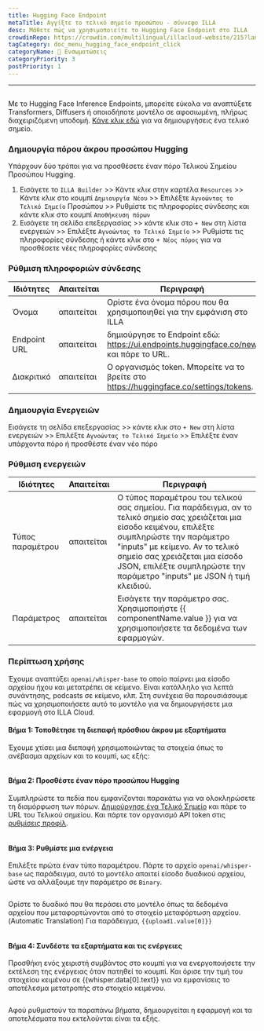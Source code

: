 ```yaml
---
title: Hugging Face Endpoint
metaTitle: Αγγίξτε το τελικό σημείο προσώπου - σύννεφο ILLA
desc: Μάθετε πώς να χρησιμοποιείτε το Hugging Face Endpoint στο ILLA
crowdinRepo: https://crowdin.com/multilingual/illacloud-website/215?languages=el&filter=basic&value=0
tagCategory: doc_menu_hugging_face_endpoint_click
categoryName: 🔨 Ενσωματώσεις
categoryPriority: 3
postPriority: 1
---
```


* * *

## <h2 hidden>Hugging Face Endpoint</h2>

Με το Hugging Face Inference Endpoints, μπορείτε εύκολα να αναπτύξετε Transformers, Diffusers ή οποιοδήποτε μοντέλο σε αφοσιωμένη, πλήρως διαχειριζόμενη υποδομή. [Κάνε κλικ εδώ](https://ui.endpoints.huggingface.co/new) για να δημιουργήσεις ένα τελικό σημείο. 

### Δημιουργία πόρου άκρου προσώπου Hugging

Υπάρχουν δύο τρόποι για να προσθέσετε έναν πόρο Τελικού Σημείου Προσώπου Hugging. 

1.  Εισάγετε το `ILLA Builder` >> Κάντε κλικ στην καρτέλα `Resources` >> Κάντε κλικ στο κουμπί `Δημιουργία Νέου` >> Επιλέξτε `Αγνοώντας το Τελικό Σημείο` Προσώπου >> Ρυθμίστε τις πληροφορίες σύνδεσης και κάντε κλικ στο κουμπί `Αποθήκευση πόρων`
2.  Εισάγετε τη σελίδα επεξεργασίας >> κάντε κλικ στο `+ New` στη λίστα ενεργειών >> Επιλέξτε `Αγνοώντας το Τελικό Σημείο` >> Ρυθμίστε τις πληροφορίες σύνδεσης ή κάντε κλικ στο `+ Νέος πόρος` για να προσθέσετε νέες πληροφορίες σύνδεσης

### Ρύθμιση πληροφοριών σύνδεσης

| Ιδιότητες    | Απαιτείται | Περιγραφή                                                                              |
| ------------ | ---------- | -------------------------------------------------------------------------------------- |
| Όνομα        | απαιτείται | Ορίστε ένα όνομα πόρου που θα χρησιμοποιηθεί για την εμφάνιση στο ILLA                 |
| Endpoint URL | απαιτείται | δημιούργησε το Endpoint εδώ: https://ui.endpoints.huggingface.co/new και πάρε το URL.  |
| Διακριτικό   | απαιτείται | Ο οργανισμός token. Μπορείτε να το βρείτε στο https://huggingface.co/settings/tokens.  |

### Δημιουργία Ενεργειών

Εισάγετε τη σελίδα επεξεργασίας >> κάντε κλικ στο `+ New` στη λίστα ενεργειών >> Επιλέξτε `Αγνοώντας το Τελικό Σημείο` >> Επιλέξτε έναν υπάρχοντα πόρο ή προσθέστε έναν νέο πόρο

### Ρύθμιση ενεργειών

| Ιδιότητες        | Απαιτείται | Περιγραφή                                                                                                                                                                                                                                                                                            |
| ---------------- | ---------- | ---------------------------------------------------------------------------------------------------------------------------------------------------------------------------------------------------------------------------------------------------------------------------------------------------- |
| Τύπος παραμέτρου | απαιτείται | Ο τύπος παραμέτρου του τελικού σας σημείου. Για παράδειγμα, αν το τελικό σημείο σας χρειάζεται μια είσοδο κειμένου, επιλέξτε συμπληρώστε την παράμετρο "inputs" με κείμενο. Αν το τελικό σημείο σας χρειάζεται μια είσοδο JSON, επιλέξτε συμπληρώστε την παράμετρο "inputs" με JSON ή τιμή κλειδιού. |
| Παράμετρος       | απαιτείται | Εισάγετε την παράμετρο σας. Χρησιμοποιήστε {{ componentName.value }} για να χρησιμοποιήσετε τα δεδομένα των εφαρμογών.                                                                                                                                                                               |

### Περίπτωση χρήσης

Έχουμε αναπτύξει `openai/whisper-base` το οποίο παίρνει μια είσοδο αρχείου ήχου και μετατρέπει σε κείμενο. Είναι κατάλληλο για λεπτά συνάντησης, podcasts σε κείμενο, κλπ. Στη συνέχεια θα παρουσιάσουμε πώς να χρησιμοποιήσετε αυτό το μοντέλο για να δημιουργήσετε μια εφαρμογή στο ILLA Cloud.

#### Βήμα 1: Τοποθέτησε τη διεπαφή πρόσθιου άκρου με εξαρτήματα

Έχουμε χτίσει μια διεπαφή χρησιμοποιώντας τα στοιχεία όπως το ανέβασμα αρχείων και το κουμπί, ως εξής:

<img src='https://cdn.illacloud.com/official-website/img/docs/connect/hf1.png' alt="" />

#### Βήμα 2: Προσθέστε έναν πόρο προσώπου Hugging

Συμπληρώστε τα πεδία που εμφανίζονται παρακάτω για να ολοκληρώσετε τη διαμόρφωση των πόρων. [Δημιούργησε ένα Τελικό Σημείο](https://ui.endpoints.huggingface.co/new) και πάρε το URL του Τελικού σημείου. Και πάρτε τον οργανισμό API token στις [ρυθμίσεις προφίλ](https://huggingface.co/settings/tokens). 

<img src='https://cdn.illacloud.com/official-website/img/docs/connect/hf2.png' alt="" />

#### Βήμα 3: Ρυθμίστε μια ενέργεια

Επιλέξτε πρώτα έναν τύπο παραμέτρου. Πάρτε το αρχείο `openai/whisper-base` ως παράδειγμα, αυτό το μοντέλο απαιτεί είσοδο δυαδικού αρχείου, ώστε να αλλάξουμε την παράμετρο σε `Binary`.

<img src='https://cdn.illacloud.com/official-website/img/docs/connect/hf3.png' alt="" />

Ορίστε το δυαδικό που θα περάσει στο μοντέλο όπως τα δεδομένα αρχείου που μεταφορτώνονται από το στοιχείο μεταφόρτωση αρχείου. (Automatic Translation) Για παράδειγμα, `{{upload1.value[0]}}`

<img src='https://cdn.illacloud.com/official-website/img/docs/connect/hf4.png' alt="" />

#### Βήμα 4: Συνδέστε τα εξαρτήματα και τις ενέργειες

Προσθήκη ενός χειριστή συμβάντος στο κουμπί για να ενεργοποιήσετε την εκτέλεση της ενέργειας όταν πατηθεί το κουμπί. Και όρισε την τιμή του στοιχείου κειμένου σε {{whisper.data[0].text}} για να εμφανίσεις το αποτέλεσμα μετατροπής στο στοιχείο κειμένου. 

<img src='https://cdn.illacloud.com/official-website/img/docs/connect/hf5.png' alt="" />

Αφού ρυθμιστούν τα παραπάνω βήματα, δημιουργείται η εφαρμογή και τα αποτελέσματα που εκτελούνται είναι τα εξής.

<img src='https://cdn.illacloud.com/official-website/img/docs/connect/hf6.gif' alt="" />
